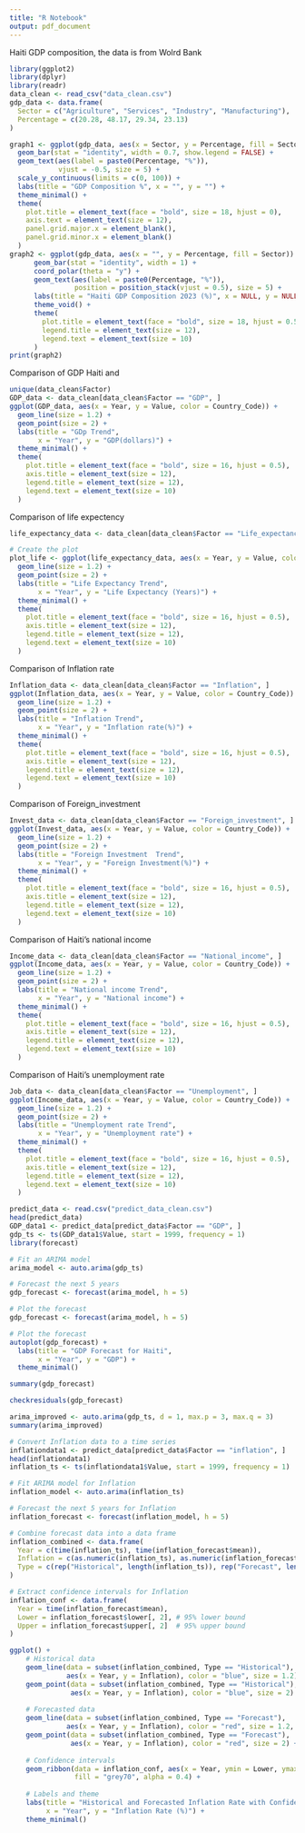 ```yaml
---
title: "R Notebook"
output: pdf_document
---
```


Haiti GDP composition, the data is from Wolrd Bank
```r
library(ggplot2)
library(dplyr)
library(readr)
data_clean <- read_csv("data_clean.csv")
gdp_data <- data.frame(
  Sector = c("Agriculture", "Services", "Industry", "Manufacturing"),
  Percentage = c(20.28, 48.17, 29.34, 23.13)
)

graph1 <- ggplot(gdp_data, aes(x = Sector, y = Percentage, fill = Sector)) +
  geom_bar(stat = "identity", width = 0.7, show.legend = FALSE) +
  geom_text(aes(label = paste0(Percentage, "%")), 
            vjust = -0.5, size = 5) +
  scale_y_continuous(limits = c(0, 100)) +
  labs(title = "GDP Composition %", x = "", y = "") +
  theme_minimal() +
  theme(
    plot.title = element_text(face = "bold", size = 18, hjust = 0),
    axis.text = element_text(size = 12),
    panel.grid.major.x = element_blank(),
    panel.grid.minor.x = element_blank()
  )
graph2 <- ggplot(gdp_data, aes(x = "", y = Percentage, fill = Sector)) +
      geom_bar(stat = "identity", width = 1) +
      coord_polar(theta = "y") +
      geom_text(aes(label = paste0(Percentage, "%")), 
                position = position_stack(vjust = 0.5), size = 5) +
      labs(title = "Haiti GDP Composition 2023 (%)", x = NULL, y = NULL, fill = "Sector") +
      theme_void() +
      theme(
        plot.title = element_text(face = "bold", size = 18, hjust = 0.5),
        legend.title = element_text(size = 12),
        legend.text = element_text(size = 10)
      )
print(graph2)
```
Comparison of GDP Haiti and 
```r
unique(data_clean$Factor)
GDP_data <- data_clean[data_clean$Factor == "GDP", ]
ggplot(GDP_data, aes(x = Year, y = Value, color = Country_Code)) +
  geom_line(size = 1.2) +
  geom_point(size = 2) +
  labs(title = "GDp Trend",
       x = "Year", y = "GDP(dollars)") +
  theme_minimal() +
  theme(
    plot.title = element_text(face = "bold", size = 16, hjust = 0.5),
    axis.title = element_text(size = 12),
    legend.title = element_text(size = 12),
    legend.text = element_text(size = 10)
  )
```
Comparison of life expectency
```r
life_expectancy_data <- data_clean[data_clean$Factor == "Life_expectancy", ]

# Create the plot
plot_life <- ggplot(life_expectancy_data, aes(x = Year, y = Value, color = Country_Code)) +
  geom_line(size = 1.2) +
  geom_point(size = 2) +
  labs(title = "Life Expectancy Trend",
       x = "Year", y = "Life Expectancy (Years)") +
  theme_minimal() +
  theme(
    plot.title = element_text(face = "bold", size = 16, hjust = 0.5),
    axis.title = element_text(size = 12),
    legend.title = element_text(size = 12),
    legend.text = element_text(size = 10)
  )
```
Comparison of Inflation rate
```r
Inflation_data <- data_clean[data_clean$Factor == "Inflation", ]
ggplot(Inflation_data, aes(x = Year, y = Value, color = Country_Code)) +
  geom_line(size = 1.2) +
  geom_point(size = 2) +
  labs(title = "Inflation Trend",
       x = "Year", y = "Inflation rate(%)") +
  theme_minimal() +
  theme(
    plot.title = element_text(face = "bold", size = 16, hjust = 0.5),
    axis.title = element_text(size = 12),
    legend.title = element_text(size = 12),
    legend.text = element_text(size = 10)
  )
```

Comparison of Foreign_investment
```r
Invest_data <- data_clean[data_clean$Factor == "Foreign_investment", ]
ggplot(Invest_data, aes(x = Year, y = Value, color = Country_Code)) +
  geom_line(size = 1.2) +
  geom_point(size = 2) +
  labs(title = "Foreign Investment  Trend",
       x = "Year", y = "Foreign Investment(%)") +
  theme_minimal() +
  theme(
    plot.title = element_text(face = "bold", size = 16, hjust = 0.5),
    axis.title = element_text(size = 12),
    legend.title = element_text(size = 12),
    legend.text = element_text(size = 10)
  )
```

Comparison of Haiti's national income
```r
Income_data <- data_clean[data_clean$Factor == "National_income", ]
ggplot(Income_data, aes(x = Year, y = Value, color = Country_Code)) +
  geom_line(size = 1.2) +
  geom_point(size = 2) +
  labs(title = "National income Trend",
       x = "Year", y = "National income") +
  theme_minimal() +
  theme(
    plot.title = element_text(face = "bold", size = 16, hjust = 0.5),
    axis.title = element_text(size = 12),
    legend.title = element_text(size = 12),
    legend.text = element_text(size = 10)
  )
```

Comparison of Haiti's unemployment rate
```r
Job_data <- data_clean[data_clean$Factor == "Unemployment", ]
ggplot(Income_data, aes(x = Year, y = Value, color = Country_Code)) +
  geom_line(size = 1.2) +
  geom_point(size = 2) +
  labs(title = "Unemployment rate Trend",
       x = "Year", y = "Unemployment rate") +
  theme_minimal() +
  theme(
    plot.title = element_text(face = "bold", size = 16, hjust = 0.5),
    axis.title = element_text(size = 12),
    legend.title = element_text(size = 12),
    legend.text = element_text(size = 10)
  )
```
```r
predict_data <- read.csv("predict_data_clean.csv")
head(predict_data)
GDP_data1 <- predict_data[predict_data$Factor == "GDP", ]
gdp_ts <- ts(GDP_data1$Value, start = 1999, frequency = 1)
library(forecast)

# Fit an ARIMA model
arima_model <- auto.arima(gdp_ts)

# Forecast the next 5 years
gdp_forecast <- forecast(arima_model, h = 5)

# Plot the forecast
gdp_forecast <- forecast(arima_model, h = 5)

# Plot the forecast
autoplot(gdp_forecast) +
  labs(title = "GDP Forecast for Haiti",
       x = "Year", y = "GDP") +
  theme_minimal()

summary(gdp_forecast)

checkresiduals(gdp_forecast)
```
```r
arima_improved <- auto.arima(gdp_ts, d = 1, max.p = 3, max.q = 3)
summary(arima_improved)
```
```r
# Convert Inflation data to a time series
inflationdata1 <- predict_data[predict_data$Factor == "inflation", ]
head(inflationdata1)
inflation_ts <- ts(inflationdata1$Value, start = 1999, frequency = 1)

# Fit ARIMA model for Inflation
inflation_model <- auto.arima(inflation_ts)

# Forecast the next 5 years for Inflation
inflation_forecast <- forecast(inflation_model, h = 5)

# Combine forecast data into a data frame
inflation_combined <- data.frame(
  Year = c(time(inflation_ts), time(inflation_forecast$mean)),
  Inflation = c(as.numeric(inflation_ts), as.numeric(inflation_forecast$mean)),
  Type = c(rep("Historical", length(inflation_ts)), rep("Forecast", length(inflation_forecast$mean)))
)

# Extract confidence intervals for Inflation
inflation_conf <- data.frame(
  Year = time(inflation_forecast$mean),
  Lower = inflation_forecast$lower[, 2], # 95% lower bound
  Upper = inflation_forecast$upper[, 2]  # 95% upper bound
)

ggplot() +
    # Historical data
    geom_line(data = subset(inflation_combined, Type == "Historical"), 
              aes(x = Year, y = Inflation), color = "blue", size = 1.2) +
    geom_point(data = subset(inflation_combined, Type == "Historical"), 
               aes(x = Year, y = Inflation), color = "blue", size = 2) +
    
    # Forecasted data
    geom_line(data = subset(inflation_combined, Type == "Forecast"), 
              aes(x = Year, y = Inflation), color = "red", size = 1.2, linetype = "dashed") +
    geom_point(data = subset(inflation_combined, Type == "Forecast"), 
               aes(x = Year, y = Inflation), color = "red", size = 2) +
    
    # Confidence intervals
    geom_ribbon(data = inflation_conf, aes(x = Year, ymin = Lower, ymax = Upper), 
                fill = "grey70", alpha = 0.4) +
    
    # Labels and theme
    labs(title = "Historical and Forecasted Inflation Rate with Confidence Interval",
         x = "Year", y = "Inflation Rate (%)") +
    theme_minimal()
```

